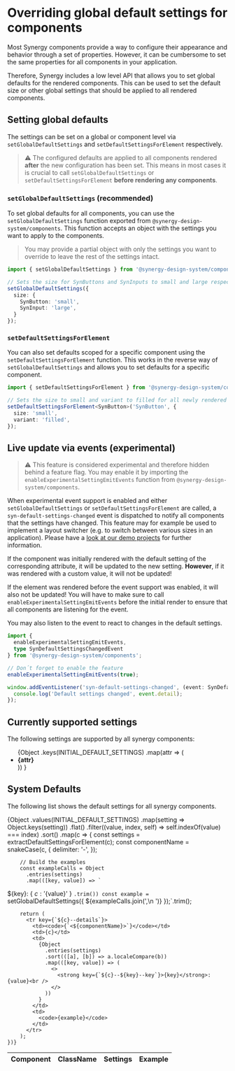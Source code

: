 
<Meta title="Packages/Components/Configuring global settings" />

# Overriding global default settings for components

Most Synergy components provide a way to configure their appearance and behavior through a set of properties.
However, it can be cumbersome to set the same properties for all components in your application.

Therefore, Synergy includes a low level API that allows you to set global defaults for the rendered components.
This can be used to set the default size or other global settings that should be applied to all rendered components.

## Setting global defaults

The settings can be set on a global or component level via `setGlobalDefaultSettings` and `setDefaultSettingsForElement` respectively.

> ⚠️ The configured defaults are applied to all components rendered **after** the new configuration has been set.
> This means in most cases it is crucial to call `setGlobalDefaultSettings` or `setDefaultSettingsForElement` **before rendering any components**.

### `setGlobalDefaultSettings` (recommended)

To set global defaults for all components, you can use the `setGlobalDefaultSettings` function exported from `@synergy-design-system/components`.
This function accepts an object with the settings you want to apply to the components.

> You may provide a partial object with only the settings you want to override to leave the rest of the settings intact.

```typescript
import { setGlobalDefaultSettings } from '@synergy-design-system/components';

// Sets the size for SynButtons and SynInputs to small and large respectively
setGlobalDefaultSettings({
  size: {
    SynButton: 'small',
    SynInput: 'large',
  }
});
```

### `setDefaultSettingsForElement`

You can also set defaults scoped for a specific component using the `setDefaultSettingsForElement` function.
This works in the reverse way of `setGlobalDefaultSettings` and allows you to set defaults for a specific component.

```typescript
import { setDefaultSettingsForElement } from '@synergy-design-system/components';

// Sets the size to small and variant to filled for all newly rendered SynButton components
setDefaultSettingsForElement<SynButton>('SynButton', {
  size: 'small',
  variant: 'filled',
});
```

## Live update via events (experimental)

> ⚠️ This feature is considered experimental and therefore hidden behind a feature flag.
> You may enable it by importing the `enableExperimentalSettingEmitEvents` function from `@synergy-design-system/components`.

When experimental event support is enabled and either `setGlobalDefaultSettings` or `setDefaultSettingsForElement` are called, a `syn-default-settings-changed` event is dispatched to notify all components that the settings have changed.
This feature may for example be used to implement a layout switcher (e.g. to switch between various sizes in an application).
Please have a [look at our demo projects](https://github.com/synergy-design-system/synergy-design-system/tree/main/packages/_private) for further information.

If the component was initially rendered with the default setting of the corresponding attribute, it will be updated to the new setting.
**However**, if it was rendered with a custom value, it will not be updated!

If the element was rendered before the event support was enabled, it will also not be updated!
You will have to make sure to call `enableExperimentalSettingEmitEvents` before the initial render to ensure that all components are listening for the event.

You may also listen to the event to react to changes in the default settings.

```typescript
import {
  enableExperimentalSettingEmitEvents,
  type SynDefaultSettingsChangedEvent
} from '@synergy-design-system/components';

// Don´t forget to enable the feature
enableExperimentalSettingEmitEvents(true);

window.addEventListener('syn-default-settings-changed', (event: SynDefaultSettingsChangedEvent) => {
  console.log('Default settings changed', event.detail);
});
```

## Currently supported settings

The following settings are supported by all synergy components:

<ul>
  {Object
    .keys(INITIAL_DEFAULT_SETTINGS)
    .map(attr => (
      <li key={`attr-${attr}`}>
        <strong>{attr}</strong>
      </li>
    ))
  }
</ul>

## System Defaults

The following list shows the default settings for all synergy components.

<table className="syn-table--alternating syn-table--border" style={{ width: '100%' }}>
  <thead>
    <tr>
      <th>
        <syn-tooltip content="The name of the component when rendered into the DOM">
          Component
        </syn-tooltip>
      </th>
      <th>
        <syn-tooltip content="The class name of the component, used as a key in setGlobalSettings or setDefaultSettingsForElement">
          ClassName
        </syn-tooltip>
      </th>
      <th>
        <syn-tooltip content="Supported settings for the component">
          Settings
        </syn-tooltip>
      </th>
      <th>
        <syn-tooltip content="Copy to add the call code to the clipboard">
          Example
        </syn-tooltip>
      </th>
    </tr>
  </thead>
  <tbody>
    {Object
      .values(INITIAL_DEFAULT_SETTINGS)
      .map(setting => Object.keys(setting))
      .flat()
      .filter((value, index, self) => self.indexOf(value) === index)
      .sort()
      .map(c => {
        const settings = extractDefaultSettingsForElement(c);
        const componentName = snakeCase(c, {
          delimiter: '-',
        });

        // Build the examples
        const exampleCalls = Object
          .entries(settings)
          .map(([key, value]) => `
  ${key}: {
    ${c}: '${value}'
  }
          `.trim())
        const example = `setGlobalDefaultSettings({
  ${exampleCalls.join(',\n  ')}
});`.trim();

        return (
          <tr key={`${c}--details`}>
            <td><code>{`<${componentName}>`}</code></td>
            <td>{c}</td>
            <td>
              {Object
                .entries(settings)
                .sort(([a], [b]) => a.localeCompare(b))
                .map(([key, value]) => (
                  <>
                    <strong key={`${c}--${key}--key`}>{key}</strong>: {value}<br />
                  </>
                ))
              }
            </td>
            <td>
              <code>{example}</code>
            </td>
          </tr>
        );
    })}
  </tbody>
</table>
